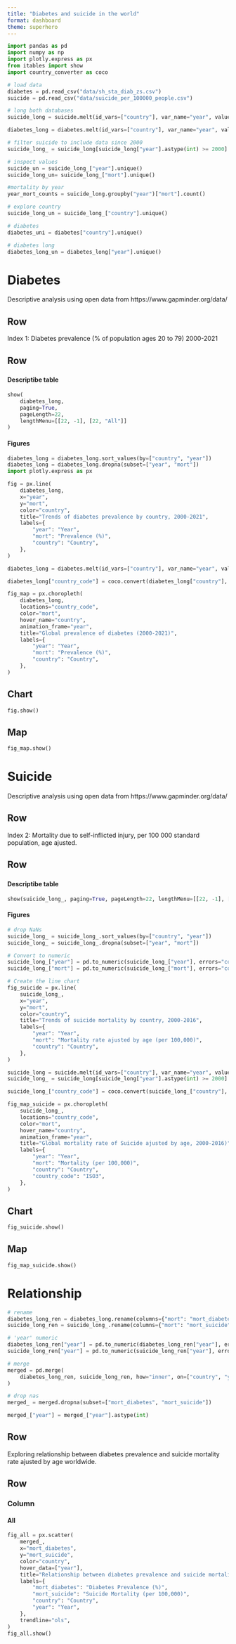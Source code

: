 ```yaml
---
title: "Diabetes and suicide in the world"
format: dashboard
theme: superhero
---
```


```python
import pandas as pd
import numpy as np
import plotly.express as px
from itables import show
import country_converter as coco
```


```python
# load data
diabetes = pd.read_csv("data/sh_sta_diab_zs.csv")
suicide = pd.read_csv("data/suicide_per_100000_people.csv")

```


```python
# long both databases
suicide_long = suicide.melt(id_vars=["country"], var_name="year", value_name="mort")

diabetes_long = diabetes.melt(id_vars=["country"], var_name="year", value_name="mort")

```

```python
# filter suicide to include data since 2000 
suicide_long_ = suicide_long[suicide_long["year"].astype(int) >= 2000]
```

```python
# inspect values
suicide_un = suicide_long_["year"].unique()
suicide_long_un= suicide_long_["mort"].unique()
```

```python
#mortality by year
year_mort_counts = suicide_long.groupby("year")["mort"].count()
```

```python
# explore country
suicide_long_un = suicide_long_["country"].unique()
```

```python
# diabetes
diabetes_uni = diabetes["country"].unique()
```

```python
# diabetes long
diabetes_long_un = diabetes_long["year"].unique()
```

# Diabetes

:::{.valuebox title="Diabetes prevalence" color="#5ba3b6" icon="bar-chart-line-fill"}
Descriptive analysis using open data from https://www.gapminder.org/data/
:::

## Row 

Index 1: Diabetes prevalence (% of population ages 20 to 79) 2000-2021

## Row {height="80%"}

###  {.tabset width="70%"}

#### Descriptibe table 

```python
show(
    diabetes_long,
    paging=True, 
    pageLength=22,  
    lengthMenu=[[22, -1], [22, "All"]]
)
```

#### Figures 

```python
diabetes_long = diabetes_long.sort_values(by=["country", "year"])
diabetes_long = diabetes_long.dropna(subset=["year", "mort"])
import plotly.express as px

fig = px.line(
    diabetes_long,
    x="year",
    y="mort",
    color="country",
    title="Trends of diabetes prevalence by country, 2000-2021",
    labels={
        "year": "Year",
        "mort": "Prevalence (%)", 
        "country": "Country",
    },
)
```

```python
diabetes_long = diabetes.melt(id_vars=["country"], var_name="year", value_name="mort")

diabetes_long["country_code"] = coco.convert(diabetes_long["country"], to="ISO3")

fig_map = px.choropleth(
    diabetes_long,
    locations="country_code",
    color="mort",
    hover_name="country",
    animation_frame="year",
    title="Global prevalence of diabetes (2000-2021)",
    labels={
        "year": "Year",
        "mort": "Prevalence (%)",
        "country": "Country",
    },
)
```

::: {.panel-tabset}

## Chart

```python
fig.show()
```

## Map

```python
fig_map.show()
```

:::

# Suicide 

:::{.valuebox title="Suicide mortality" color="primary" icon="bar-chart-line-fill"}
Descriptive analysis using open data from https://www.gapminder.org/data/
:::

## Row 

Index 2: Mortality due to self-inflicted injury, per 100 000 standard population, age ajusted.

## Row {height="80%"}


###  {.tabset width="70%"}

#### Descriptibe table 

```python
show(suicide_long_, paging=True, pageLength=22, lengthMenu=[[22, -1], [22, "All"]])
```

#### Figures 

```python
# drop NaNs
suicide_long_ = suicide_long_.sort_values(by=["country", "year"])
suicide_long_ = suicide_long_.dropna(subset=["year", "mort"])

# Convert to numeric 
suicide_long_["year"] = pd.to_numeric(suicide_long_["year"], errors="coerce")
suicide_long_["mort"] = pd.to_numeric(suicide_long_["mort"], errors="coerce")

# Create the line chart
fig_suicide = px.line(
    suicide_long_,
    x="year",
    y="mort",
    color="country",
    title="Trends of suicide mortality by country, 2000-2016",
    labels={
        "year": "Year",
        "mort": "Mortality rate ajusted by age (per 100,000)",
        "country": "Country",
    },
)
```

```python
suicide_long = suicide.melt(id_vars=["country"], var_name="year", value_name="mort")
suicide_long_ = suicide_long[suicide_long["year"].astype(int) >= 2000]

suicide_long_["country_code"] = coco.convert(suicide_long_["country"], to="ISO3")

fig_map_suicide = px.choropleth(
    suicide_long_,
    locations="country_code",
    color="mort",
    hover_name="country",
    animation_frame="year",
    title="Global mortality rate of Suicide ajusted by age, 2000-2016)",
    labels={
        "year": "Year",
        "mort": "Mortality (per 100,000)",
        "country": "Country",
        "country_code": "ISO3",
    },
)
```

::: {.panel-tabset}

## Chart

```python
fig_suicide.show()
```

## Map

```python
fig_map_suicide.show()
```

:::

# Relationship

```python
# rename
diabetes_long_ren = diabetes_long.rename(columns={"mort": "mort_diabetes"})
suicide_long_ren = suicide_long_.rename(columns={"mort": "mort_suicide"})

# 'year' numeric
diabetes_long_ren["year"] = pd.to_numeric(diabetes_long_ren["year"], errors="coerce")
suicide_long_ren["year"] = pd.to_numeric(suicide_long_ren["year"], errors="coerce")

# merge
merged = pd.merge(
    diabetes_long_ren, suicide_long_ren, how="inner", on=["country", "year"]
)

# drop nas
merged_ = merged.dropna(subset=["mort_diabetes", "mort_suicide"])

merged_["year"] = merged_["year"].astype(int)

```

## Row

Exploring relationship between diabetes prevalence and suicide mortality rate ajusted by age worldwide.

## Row

### Column {.tabset}

#### All

```python
fig_all = px.scatter(
    merged_,
    x="mort_diabetes",
    y="mort_suicide",
    color="country",  
    hover_data=["year"],
    title="Relationship between diabetes prevalence and suicide mortality ajusted by age, 2000-2016",
    labels={
        "mort_diabetes": "Diabetes Prevalence (%)",
        "mort_suicide": "Suicide Mortality (per 100,000)",
        "country": "Country",
        "year": "Year",
    },
    trendline="ols",  
)
fig_all.show()
```

